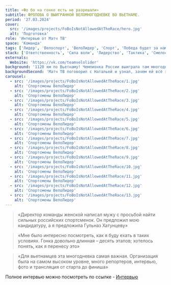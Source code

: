 ```yaml
---
title: «Фо бо на гонке есть не разрешали»
subtitle: ФРОЛОВА О ВЫИГРАННОЙ ВЕЛОМНОГОДНЕВКЕ ВО ВЬЕТНАМЕ. 
period: '27.03.2024'
cover:
  src: '/images/projects/FoBoIsNotAllowedAtTheRace/hero.jpg'
  alt: 'Подготовка'
role: 'Интервью от Матч ТВ'
space: 'Команда'
tags: ['Лидер', 'Велоспорт', 'ВелоЛидер', 'Спорт', 'Победа будет за нами']
stack: ['Ответственность', 'Сила воли', 'Лидерство', 'Тактика', 'Смелость']
externals:
  Website: 'https://vk.com/teamvelolider'
background: '1120 км по Вьетнаму! Чемпионка России выиграла там многодневку.'
backgroundSecond: 'Матч ТВ поговорил с Натальей и узнал, зачем ей всё это и зачем всё это вьетнамской команде, которая решила пригласить россиянок погоняться в их составе.'
carousel:
  - src: '/images/projects/FoBoIsNotAllowedAtTheRace/1.jpg'
    alt: 'Спортсмены ВелоЛидер'
  - src: '/images/projects/FoBoIsNotAllowedAtTheRace/2.jpg'
    alt: 'Спортсмены ВелоЛидер'
  - src: '/images/projects/FoBoIsNotAllowedAtTheRace/3.jpg'
    alt: 'Спортсмены ВелоЛидер'
  - src: '/images/projects/FoBoIsNotAllowedAtTheRace/4.jpg'
    alt: 'Спортсмены ВелоЛидер'
  - src: '/images/projects/FoBoIsNotAllowedAtTheRace/5.jpg'
    alt: 'Спортсмены ВелоЛидер'
  - src: '/images/projects/FoBoIsNotAllowedAtTheRace/6.jpg'
    alt: 'Спортсмены ВелоЛидер'
  - src: '/images/projects/FoBoIsNotAllowedAtTheRace/7.jpg'
    alt: 'Спортсмены ВелоЛидер'
  - src: '/images/projects/FoBoIsNotAllowedAtTheRace/8.jpg'
    alt: 'Спортсмены ВелоЛидер'
  - src: '/images/projects/FoBoIsNotAllowedAtTheRace/9.jpg'
    alt: 'Спортсмены ВелоЛидер'
  - src: '/images/projects/FoBoIsNotAllowedAtTheRace/10.jpg'
    alt: 'Спортсмены ВелоЛидер'
  - src: '/images/projects/FoBoIsNotAllowedAtTheRace/11.jpg'
    alt: 'Спортсмены ВелоЛидер'
  - src: '/images/projects/FoBoIsNotAllowedAtTheRace/12.jpg'
    alt: 'Спортсмены ВелоЛидер'
  - src: '/images/projects/FoBoIsNotAllowedAtTheRace/13.jpg'
    alt: 'Спортсмены ВелоЛидер'
---
```

<Blockquote>
  «Директор команды женской написал мужу с просьбой найти сильных российских спортсменок. Он предложил мою кандидатуру, а я предложила Гульназ Хатунцеву»
</Blockquote>

<Blockquote>
    «Мне было интересно посмотреть, как я буду ехать в таких условиях. Гонка довольно длинная – десять этапов; хотелось понять, как я перенесу это»
</Blockquote>

<Blockquote>
    «Для вьетнамцев эта многодневка самая важная. Организация была на самом высоком уровне, много репортеров, интервью, фото и трансляция от старта до финиша»
</Blockquote>

<Callout>
Полное интервью можно посмотреть по ссылке - <a href="https://matchtv.ru/cycling/matchtvnews_NI2033956_Fo_bo_na_gonke_jest_ne_razreshali_Frolova_o_vyigrannoj_velomnogodnevke_vo_Vjetname">Интервью</a>
</Callout>




